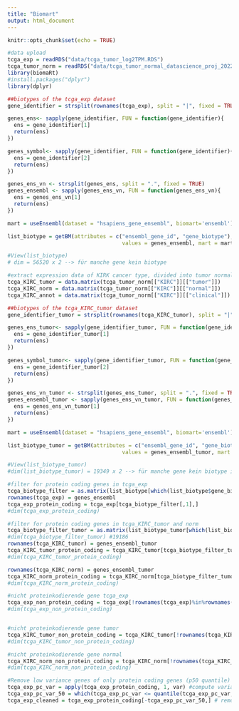 ```yaml
---
title: "Biomart"
output: html_document
---
```


```r
knitr::opts_chunk$set(echo = TRUE)
```

```r
#data upload
tcga_exp = readRDS("data/tcga_tumor_log2TPM.RDS")
tcga_tumor_norm = readRDS("data/tcga_tumor_normal_datascience_proj_2022.RDS")
library(biomaRt)
#install.packages("dplyr")
library(dplyr)
```


```r
##biotypes of the tcga_exp dataset
gene_identifier = strsplit(rownames(tcga_exp), split = "|", fixed = TRUE)

genes_ens<- sapply(gene_identifier, FUN = function(gene_identifier){
  ens = gene_identifier[1]
  return(ens)
})

genes_symbol<- sapply(gene_identifier, FUN = function(gene_identifier){
  ens = gene_identifier[2]
  return(ens)
})

genes_ens_vn <- strsplit(genes_ens, split = ".", fixed = TRUE)
genes_ensembl <- sapply(genes_ens_vn, FUN = function(genes_ens_vn){
  ens = genes_ens_vn[1]
  return(ens)
})

mart = useEnsembl(dataset = "hsapiens_gene_ensembl", biomart='ensembl')

list_biotype = getBM(attributes = c("ensembl_gene_id", "gene_biotype"), filters = "ensembl_gene_id", 
                                    values = genes_ensembl, mart = mart, useCache = FALSE)

#View(list_biotype)
# dim = 56520 x 2 --> für manche gene kein biotype
```


```r
#extract expression data of KIRK cancer type, divided into tumor normal and annotation data, one data frame each
tcga_KIRC_tumor = data.matrix(tcga_tumor_norm[["KIRC"]][["tumor"]])
tcga_KIRC_norm = data.matrix(tcga_tumor_norm[["KIRC"]][["normal"]])
tcga_KIRC_annot = data.matrix(tcga_tumor_norm[["KIRC"]][["clinical"]])
```

```r
##biotypes of the tcga_KIRC_tumor dataset
gene_identifier_tumor = strsplit(rownames(tcga_KIRC_tumor), split = "|", fixed = TRUE)

genes_ens_tumor<- sapply(gene_identifier_tumor, FUN = function(gene_identifier_tumor){
  ens = gene_identifier_tumor[1]
  return(ens)
})

genes_symbol_tumor<- sapply(gene_identifier_tumor, FUN = function(gene_identifier_tumor){
  ens = gene_identifier_tumor[2]
  return(ens)
})

genes_ens_vn_tumor <- strsplit(genes_ens_tumor, split = ".", fixed = TRUE)
genes_ensembl_tumor <- sapply(genes_ens_vn_tumor, FUN = function(genes_ens_vn_tumor){
  ens = genes_ens_vn_tumor[1]
  return(ens)
})

mart = useEnsembl(dataset = "hsapiens_gene_ensembl", biomart='ensembl')

list_biotype_tumor = getBM(attributes = c("ensembl_gene_id", "gene_biotype"), filters = "ensembl_gene_id", 
                                    values = genes_ensembl_tumor, mart = mart, useCache = FALSE)

#View(list_biotype_tumor)
#dim(list_biotype_tumor) = 19349 x 2 --> für manche gene kein biotype in der datenbank, Lösung überlegen?

```

```r
#filter for protein coding genes in tcga_exp
tcga_biotype_filter = as.matrix(list_biotype[which(list_biotype$gene_biotype=="protein_coding"),])
rownames(tcga_exp) = genes_ensembl
tcga_exp_protein_coding = tcga_exp[tcga_biotype_filter[,1],]
#dim(tcga_exp_protein_coding)

#filter for protein coding genes in tcga_KIRC_tumor and norm
tcga_biotype_filter_tumor = as.matrix(list_biotype_tumor[which(list_biotype_tumor$gene_biotype=="protein_coding"),])
#dim(tcga_biotype_filter_tumor) #19186
rownames(tcga_KIRC_tumor) = genes_ensembl_tumor
tcga_KIRC_tumor_protein_coding = tcga_KIRC_tumor[tcga_biotype_filter_tumor[,1],]
#dim(tcga_KIRC_tumor_protein_coding)

rownames(tcga_KIRC_norm) = genes_ensembl_tumor
tcga_KIRC_norm_protein_coding = tcga_KIRC_norm[tcga_biotype_filter_tumor[,1],]
#dim(tcga_KIRC_norm_protein_coding)

#nicht proteinkodierende gene tcga_exp
tcga_exp_non_protein_coding = tcga_exp[!rownames(tcga_exp)%in%rownames(tcga_exp_protein_coding),]
#dim(tcga_exp_non_protein_coding)


#nicht proteinkodierende gene tumor
tcga_KIRC_tumor_non_protein_coding = tcga_KIRC_tumor[!rownames(tcga_KIRC_tumor)%in%rownames(tcga_KIRC_norm_protein_coding),]
#dim(tcga_KIRC_tumor_non_protein_coding)

#nicht proteinkodierende gene normal
tcga_KIRC_norm_non_protein_coding = tcga_KIRC_norm[!rownames(tcga_KIRC_norm)%in%rownames(tcga_KIRC_norm_protein_coding),]
#dim(tcga_KIRC_norm_non_protein_coding)

```


```r
#Remove low variance genes of only protein coding genes (p50 quantile)
tcga_exp_pc_var = apply(tcga_exp_protein_coding, 1, var) #compute variance
tcga_exp_pc_var_50 = which(tcga_exp_pc_var <= quantile(tcga_exp_pc_var,0.5)) #select lower p50 quantile
tcga_exp_cleaned = tcga_exp_protein_coding[-tcga_exp_pc_var_50,] # remove low variance genes
```

